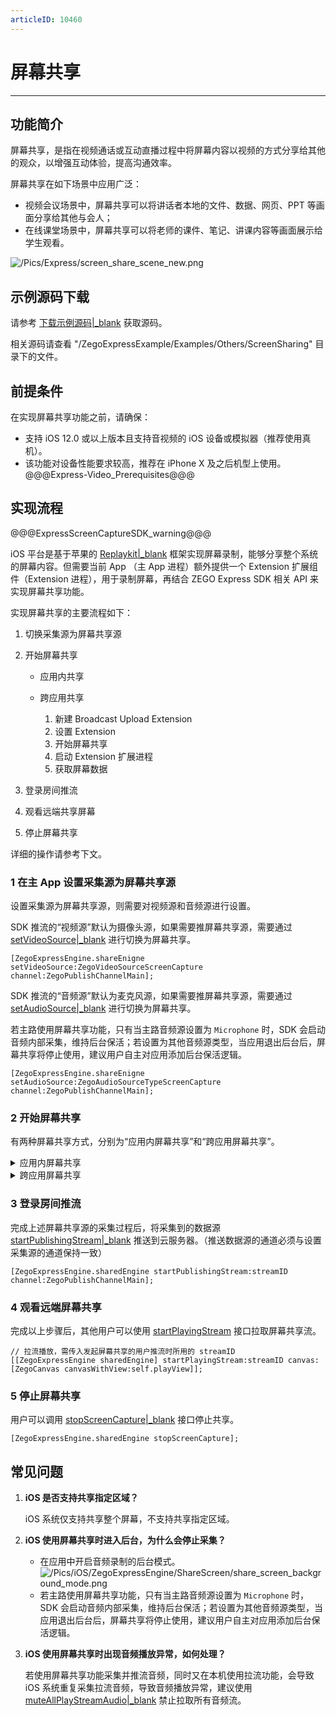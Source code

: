 ```yaml
---
articleID: 10460
---
```

# 屏幕共享

- - -
  
## 功能简介

屏幕共享，是指在视频通话或互动直播过程中将屏幕内容以视频的方式分享给其他的观众，以增强互动体验，提高沟通效率。

屏幕共享在如下场景中应用广泛：

- 视频会议场景中，屏幕共享可以将讲话者本地的文件、数据、网页、PPT 等画面分享给其他与会人；
- 在线课堂场景中，屏幕共享可以将老师的课件、笔记、讲课内容等画面展示给学生观看。

![/Pics/Express/screen_share_scene_new.png](http://doc.oa.zego.im/Pics/Express/screen_share_scene_new.png)

## 示例源码下载

请参考 [下载示例源码\|_blank](#3126) 获取源码。

相关源码请查看 "/ZegoExpressExample/Examples/Others/ScreenSharing" 目录下的文件。

## 前提条件

在实现屏幕共享功能之前，请确保：

- 支持 iOS 12.0 或以上版本且支持音视频的 iOS 设备或模拟器（推荐使用真机）。
- 该功能对设备性能要求较高，推荐在 iPhone X 及之后机型上使用。
@@@Express-Video_Prerequisites@@@

## 实现流程

@@@ExpressScreenCaptureSDK_warning@@@

iOS 平台是基于苹果的 [Replaykit\|_blank](https://developer.apple.com/documentation/ReplayKit) 框架实现屏幕录制，能够分享整个系统的屏幕内容。但需要当前 App （主 App 进程）额外提供一个 Extension 扩展组件（Extension 进程），用于录制屏幕，再结合 ZEGO Express SDK 相关 API 来实现屏幕共享功能。

实现屏幕共享的主要流程如下：

1. 切换采集源为屏幕共享源
2. 开始屏幕共享
   * 应用内共享

   * 跨应用共享
     1. 新建 Broadcast Upload Extension
     2. 设置 Extension
     3. 开始屏幕共享
     4. 启动 Extension 扩展进程
     5. 获取屏幕数据
     
3. 登录房间推流
4. 观看远端共享屏幕
5. 停止屏幕共享

详细的操作请参考下文。

### 1 在主 App 设置采集源为屏幕共享源

设置采集源为屏幕共享源，则需要对视频源和音频源进行设置。

SDK 推流的“视频源”默认为摄像头源，如果需要推屏幕共享源，需要通过 [setVideoSource\|_blank](@setVideoSource) 进行切换为屏幕共享。

```objc
[ZegoExpressEngine.shareEnigne setVideoSource:ZegoVideoSourceScreenCapture channel:ZegoPublishChannelMain];
```

SDK 推流的“音频源”默认为麦克风源，如果需要推屏幕共享源，需要通过 [setAudioSource\|_blank](@setAudioSource) 进行切换为屏幕共享。

<div class="mk-hint">

若主路使用屏幕共享功能，只有当主路音频源设置为 `Microphone` 时，SDK 会启动音频内部采集，维持后台保活；若设置为其他音频源类型，当应用退出后台后，屏幕共享将停止使用，建议用户自主对应用添加后台保活逻辑。
</div>

```objc
[ZegoExpressEngine.shareEnigne setAudioSource:ZegoAudioSourceTypeScreenCapture channel:ZegoPublishChannelMain];
```

### 2 开始屏幕共享

有两种屏幕共享方式，分别为“应用内屏幕共享”和“跨应用屏幕共享”。

<details class="zg-primary">
    <summary>应用内屏幕共享</summary>

若用户只在应用内共享画面与声音，可以调用 [startScreenCaptureInApp\|_blank](@startScreenCaptureInApp) 接口开启屏幕共享。也可调用 [broadcastFinished\|_blank](@broadcastFinished) 接口回调屏幕共享结束通知，若屏幕采集失败可接收到失败的原因。

```objc
ZegoScreenCaptureConfig *config = [[ZegoScreenCaptureConfig alloc] init];
config.captureVideo = true;
config.captureAudio = true;
// 可选参数，设置视频的采集区域，必须在原始的视频数据之内，单位为像素（px）
config.cropRect = CGRectMake(x, y, width, height);
[ZegoExpressEngine.sharedEngine startScreenCaptureInApp:config];
```
</details>


<details class="zg-primary">
    <summary>跨应用屏幕共享</summary>

跨应用屏幕共享是由 iOS 系统通过 Extension 扩展进程进行录制的，所以需要再额外创建扩展进程，并启动。具体请参考如下实现步骤：

#### 1 新建 Broadcast Upload Extension

<div class="mk-hint">

Broadcast Upload Extension 的内存使用限制为 50 MB，请勿在屏幕共享的 Extension 中进行额外的内存分配。
</div>

1. 使用 Xcode 打开项目工程文件，在菜单栏中依次点击 “File > New > Target..."。

    <img src="/Pics/iOS/ZegoExpressEngine/ShareScreen/share_screen_create_extension_ios1.png" width="70%"/>

2. 在弹出的窗口中选择 iOS 页的 “Broadcast Upload Extension” 后，单击 “Next”。

    ![](http://doc.oa.zego.im/Pics/iOS/ZegoExpressEngine/ShareScreen/share_screen_create_extension_ios.png)

3. 在弹出的对话框中的 “Product Name” 一栏填写 “Broadcast Upload Extension” 的名字，例如 “ScreenShare”。选择 “Team”、“Language” 等信息后，单击 “Finish” 。

    <div class="mk-hint">
    
    无需勾选 “Include UI Extension”。
    </div>

    ![](http://doc.oa.zego.im/Pics/iOS/ZegoExpressEngine/ShareScreen/share_screen_create_extension_ios3.png)

    创建完成后，您会在项目中看到该 Extension 的文件夹，结构类似如下，该文件夹用于存放屏幕共享功能的实现代码：
    
    ![](http://doc.oa.zego.im/Pics/iOS/ZegoExpressEngine/ShareScreen/share_screen_create_extension_project.png)

#### 2 设置 Extension

1. 确保 Extension 的 “Info.plist” 文件中，将 “RPBroadcastProcessMode” 设置为 “RPBroadcastProcessModeSampleBuffer”。
2. 在 Extension 中导入 ZEGO Express SDK，详情请参考 [快速开始 - 集成\|_blank](196#2_2) 中的 “导入 SDK”。

#### 3 开始屏幕共享

若用户需要共享整个系统的画面与声音，可以调用 [startScreenCapture\|_blank](@startScreenCapture) 接口开启屏幕共享。

```objc
ZegoScreenCaptureConfig *config = [[ZegoScreenCaptureConfig alloc] init];
config.captureVideo = true;
config.captureAudio = true;
// 可选参数，设置视频的采集区域，必须在原始的视频数据之内，单位为 像素（px）
config.cropRect = CGRectMake(x, y, width, height);
[ZegoExpressEngine.sharedEngine startScreenCapture:config];
```

#### 4 启动 Extension 扩展进程

有两种启动方式，请根据需要选择实现。

<div class="multipletabs-content">
    <!--tabs列表-->
    <div class="item-tabs">
        <div class="scroll-box">
          <span class="tab-item">
             方式一
          </span>
          <span class="tab-item">
             方式二
          </span>
        </div>
    </div>
<!--MarkDown内容要注意包裹在md-content标签内，且注意前面不能有空格，不然也会渲染异常-->
<div class="multipletabs-content-item ">
  <md-content>
您需要在 iOS 系统的控制中心，长按录屏按钮后，选择对应的 Extension 来开启录制。

![](http://doc.oa.zego.im/Pics/iOS/ZegoExpressEngine/ShareScreen/share_screen_create_trigger.png)  </md-content>
</div>
<!--嵌套其它html模板示例-->
<div class="multipletabs-content-item ">
  <md-content>
苹果在 iOS 12.0 中新增了 [RPSystemBroadcastPickerView\|_blank](https://developer.apple.com/documentation/replaykit/rpsystembroadcastpickerview)，可以从 App 应用弹出启动器，供用户确认启动屏幕分享。

1. 创建 [RPSystemBroadcastPickerView\|_blank](https://developer.apple.com/documentation/replaykit/rpsystembroadcastpickerview) 系统类，绑定 Extension 的 “BundleID”。
2. 遍历 [RPSystemBroadcastPickerView\|_blank](https://developer.apple.com/documentation/replaykit/rpsystembroadcastpickerview) 的子 view 寻找 UIButton， 并触发其点击事件。

```objc
RPSystemBroadcastPickerView *broadcastPickerView = [[RPSystemBroadcastPickerView alloc] initWithFrame:CGRectMake(0, 0, 44, 44)];
NSString *bundlePath = [[NSBundle mainBundle] pathForResource:@"ZegoExpressExample-Broadcast" ofType:@"appex" inDirectory:@"PlugIns"];
if (bundlePath) {
    NSBundle *bundle = [NSBundle bundleWithPath:bundlePath];
    if (bundle) {
        broadcastPickerView.preferredExtension = bundle.bundleIdentifier;
        for (UIView *subView in broadcastPickerView.subviews) {
            if ([subView isMemberOfClass:[UIButton class]]) {
                UIButton *button = (UIButton *)subView;
                [button sendActionsForControlEvents:UIControlEventAllEvents];
            }
        }
    }
}
```

<div class="mk-warning">

- 苹果在 iOS 12.0 中新增了 [RPSystemBroadcastPickerView\|_blank](https://developer.apple.com/documentation/replaykit/rpsystembroadcastpickerview)，可以从 App 应用弹出启动器，供用户确认启动屏幕分享。但目前 [RPSystemBroadcastPickerView\|_blank](https://developer.apple.com/documentation/replaykit/rpsystembroadcastpickerview) 还不支持自定义界面，也没有官方的唤起方法。
- 苹果官方不推荐该方案，并有可能在新一轮的系统更新中失效，因此只是一个可选方案，选用此方案您需要自行承担风险。
</div>

  </md-content>
</div>
</div>

#### 5 获取屏幕数据

<div class="mk-hint">

如下系统回调的实现，可以在 [下载示例源码\|_blank](#3126) 中的 “/ZegoExpressExample/Examples/Others/ScreenSharing/ZegoExpressExample-Broadcast/SampleHandler.m” 文件中查看：

- [broadcastStartedWithSetupInfo\|_blank](https://developer.apple.com/documentation/replaykit/rpbroadcastsamplehandler/2143170-broadcaststartedwithsetupinfo?language=objc) 
- [processSampleBuffer\|_blank](https://developer.apple.com/documentation/replaykit/rpbroadcastsamplehandler/2123045-processsamplebuffer?language=objc) 
- [broadcastFinished\|_blank](https://developer.apple.com/documentation/replaykit/rpbroadcastsamplehandler/2143169-broadcastfinished?language=objc) 
</div>

1. 系统通过 [broadcastStartedWithSetupInfo\|_blank](https://developer.apple.com/documentation/replaykit/rpbroadcastsamplehandler/2143170-broadcaststartedwithsetupinfo?language=objc) 回调通知 Extension 已开始录制屏幕，您需要在该回调中，调用 [ZegoReplayKitExt\|_blank](@-ZegoReplayKitExt) 类中的 [setupWithDelegate\|_blank](@setupWithDelegate) 接口创建数据传输通道：

    ```objc
    [ZegoReplayKitExt.sharedInstance setupWithDelegate:self];
    ```

2. 在 [processSampleBuffer\|_blank](https://developer.apple.com/documentation/replaykit/rpbroadcastsamplehandler/2123045-processsamplebuffer?language=objc) 系统回调中，通过 [ZegoReplayKitExt\|_blank](@-ZegoReplayKitExt) 类中的 [sendSampleBuffer\|_blank](@sendSampleBuffer) 接口发送给 ZEGO Express SDK。

    ```objc
    [ZegoReplayKitExt.sharedInstance sendSampleBuffer:sampleBuffer withType:sampleBufferType];
    ```

3. 系统通过 [broadcastFinished\|_blank](@broadcastFinished) 回调通知 Extension 屏幕录制已结束，若屏幕录制失败可接收到失败的原因。您可以在该回调中，调用 [ZegoReplayKitExt\|_blank](@-ZegoReplayKitExt) 类中的 [finished\|_blank](@finished) 接口停止屏幕采集并断开数据传输通道：
    
    ```objc
    [ZegoReplayKitExt.sharedInstance finished];
    ```

4. 通过上述调用 SDK 的 [setupWithDelegate\|_blank](@setupWithDelegate) 方法初始化并设置代理，可以在当前类添加 `<ZegoReplayKitExtHandler>` 协议以及实现回调，用于监听屏幕共享结束或失败的原因。

    ```objc
    - (void)broadcastFinished:(ZegoReplayKitExt *)broadcast reason:(ZegoReplayKitExtReason)reason {
        
        switch (reason) {
            case ZegoReplayKitExtReasonHostStop:
                {
                    NSDictionary *userInfo = @{NSLocalizedDescriptionKey : @"Host app stop srceen capture"};
                    NSError *error = [NSError errorWithDomain:NSCocoaErrorDomain code:0 userInfo:userInfo];
                    [self finishBroadcastWithError:error];
                }
                break;
            case ZegoReplayKitExtReasonConnectFail:
                {
                    NSDictionary *userInfo = @{NSLocalizedDescriptionKey : @"Connect host app fail need startScreenCapture in host app"};
                    NSError *error = [NSError errorWithDomain:NSCocoaErrorDomain code:0 userInfo:userInfo];
                    [self finishBroadcastWithError:error];
                }
                break;
            case ZegoReplayKitExtReasonDisconnect:
                {
                    NSDictionary *userInfo = @{NSLocalizedDescriptionKey : @"disconnect with host app"};
                    NSError *error = [NSError errorWithDomain:NSCocoaErrorDomain code:0 userInfo:userInfo];
                    [self finishBroadcastWithError:error];
                }
                break;
        }
    }
    ```

</details>


### 3 登录房间推流

完成上述屏幕共享源的采集过程后，将采集到的数据源 [startPublishingStream\|_blank](@startPublishingStream) 推送到云服务器。（推送数据源的通道必须与设置采集源的通道保持一致）

```objc
[ZegoExpressEngine.sharedEngine startPublishingStream:streamID channel:ZegoPublishChannelMain];
```


### 4 观看远端屏幕共享

完成以上步骤后，其他用户可以使用 [startPlayingStream](@startPlayingStream) 接口拉取屏幕共享流。

```objc
// 拉流播放，需传入发起屏幕共享的用户推流时所用的 streamID
[[ZegoExpressEngine sharedEngine] startPlayingStream:streamID canvas:[ZegoCanvas canvasWithView:self.playView]];
```

### 5 停止屏幕共享

用户可以调用 [stopScreenCapture\|_blank](@stopScreenCapture) 接口停止共享。

```objc
[ZegoExpressEngine.sharedEngine stopScreenCapture];
```

## 常见问题

1. **iOS 是否支持共享指定区域？**

    iOS 系统仅支持共享整个屏幕，不支持共享指定区域。

2. **iOS 使用屏幕共享时进入后台，为什么会停止采集？**
    - 在应用中开启音频录制的后台模式。
    ![/Pics/iOS/ZegoExpressEngine/ShareScreen/share_screen_background_mode.png](http://doc.oa.zego.im/Pics/iOS/ZegoExpressEngine/ShareScreen/share_screen_background_mode.png)
    - 若主路使用屏幕共享功能，只有当主路音频源设置为 `Microphone` 时，SDK 会启动音频内部采集，维持后台保活；若设置为其他音频源类型，当应用退出后台后，屏幕共享将停止使用，建议用户自主对应用添加后台保活逻辑。

3. **iOS 使用屏幕共享时出现音频播放异常，如何处理？**
    
    若使用屏幕共享功能采集并推流音频，同时又在本机使用拉流功能，会导致 iOS 系统重复采集拉流音频，导致音频播放异常，建议使用 [muteAllPlayStreamAudio\|_blank](@muteAllPlayStreamAudio) 禁止拉取所有音频流。

